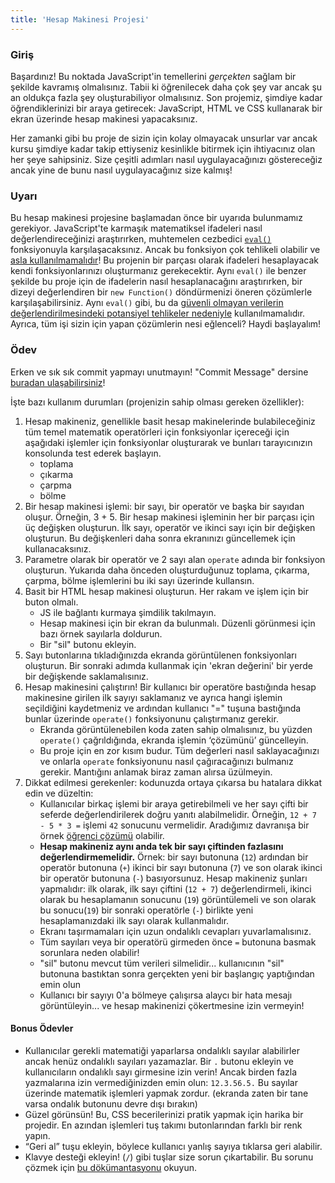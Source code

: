 ```yaml
---
title: 'Hesap Makinesi Projesi'
---
```


### Giriş

Başardınız! Bu noktada JavaScript'in temellerini _gerçekten_ sağlam bir şekilde kavramış olmalısınız. Tabii ki öğrenilecek daha çok şey var ancak şu an oldukça fazla şey oluşturabiliyor olmalısınız. Son projemiz, şimdiye kadar öğrendiklerinizi bir araya getirecek: JavaScript, HTML ve CSS kullanarak bir ekran üzerinde hesap makinesi yapacaksınız.

Her zamanki gibi bu proje de sizin için kolay olmayacak unsurlar var ancak kursu şimdiye kadar takip ettiyseniz kesinlikle bitirmek için ihtiyacınız olan her şeye sahipsiniz. Size çeşitli adımları nasıl uygulayacağınızı göstereceğiz ancak yine de bunu nasıl uygulayacağınız size kalmış!

### Uyarı

<div class="lesson-note" markdown="1">

Bu hesap makinesi projesine başlamadan önce bir uyarıda bulunmamız gerekiyor. JavaScript'te karmaşık matematiksel ifadeleri nasıl değerlendireceğinizi araştırırken, muhtemelen cezbedici [`eval()`](https://developer.mozilla.org/en-US/docs/Web/JavaScript/Reference/Global_Objects/eval) fonksiyonuyla karşılaşacaksınız. Ancak bu fonksiyon çok tehlikeli olabilir ve [asla kullanılmamalıdır](https://developer.mozilla.org/en-US/docs/Web/JavaScript/Reference/Global_Objects/eval#never_use_eval!)! Bu projenin bir parçası olarak ifadeleri hesaplayacak kendi fonksiyonlarınızı oluşturmanız gerekecektir. Aynı `eval()` ile benzer şekilde bu proje için de ifadelerin nasıl hesaplanacağını araştırırken, bir dizeyi değerlendiren bir `new Function()` döndürmenizi öneren çözümlerle karşılaşabilirsiniz. Aynı `eval()` gibi, bu da [güvenli olmayan verilerin değerlendirilmesindeki potansiyel tehlikeler nedeniyle](https://stackoverflow.com/questions/4599857/are-eval-and-new-function-the-same-thing) kullanılmamalıdır. Ayrıca, tüm işi sizin için yapan çözümlerin nesi eğlenceli? Haydi başlayalım!

</div>

### Ödev

<div class="lesson-content__panel" markdown="1">

Erken ve sık sık commit yapmayı unutmayın! "Commit Message" dersine [buradan ulaşabilirsiniz](https://www.theodinproject.com/paths/foundations/courses/foundations/lessons/commit-messages)!

İşte bazı kullanım durumları (projenizin sahip olması gereken özellikler):

1.  Hesap makineniz, genellikle basit hesap makinelerinde bulabileceğiniz tüm temel matematik operatörleri için fonksiyonlar içereceği için aşağıdaki işlemler için fonksiyonlar oluşturarak ve bunları tarayıcınızın konsolunda test ederek başlayın.
    - toplama
    - çıkarma
    - çarpma
    - bölme
2.  Bir hesap makinesi işlemi: bir sayı, bir operatör ve başka bir sayıdan oluşur. Örneğin, 3 + 5. Bir hesap makinesi işleminin her bir parçası için üç değişken oluşturun. İlk sayı, operatör ve ikinci sayı için bir değişken oluşturun. Bu değişkenleri daha sonra ekranınızı güncellemek için kullanacaksınız.
3.  Parametre olarak bir operatör ve 2 sayı alan `operate` adında bir fonksiyon oluşturun. Yukarıda daha önceden oluşturduğunuz toplama, çıkarma, çarpma, bölme işlemlerini bu iki sayı üzerinde kullansın.
4.  Basit bir HTML hesap makinesi oluşturun. Her rakam ve işlem için bir buton olmalı.
    - JS ile bağlantı kurmaya şimdilik takılmayın.
    - Hesap makinesi için bir ekran da bulunmalı. Düzenli görünmesi için bazı örnek sayılarla doldurun.
    - Bir "sil" butonu ekleyin.
5.  Sayı butonlarına tıkladığınızda ekranda görüntülenen fonksiyonları oluşturun. Bir sonraki adımda kullanmak için 'ekran değerini' bir yerde bir değişkende saklamalısınız.
6.  Hesap makinesini çalıştırın! Bir kullanıcı bir operatöre bastığında hesap makinesine girilen ilk sayıyı saklamanız ve ayrıca hangi işlemin seçildiğini kaydetmeniz ve ardından kullanıcı "=" tuşuna bastığında bunlar üzerinde `operate()` fonksiyonunu çalıştırmanız gerekir.
    - Ekranda görüntülenebilen koda zaten sahip olmalısınız, bu yüzden `operate()` çağrıldığında, ekranda işlemin ‘çözümünü’ güncelleyin.
    - Bu proje için en zor kısım budur. Tüm değerleri nasıl saklayacağınızı ve onlarla `operate` fonksiyonunu nasıl çağıracağınızı bulmanız gerekir. Mantığını anlamak biraz zaman alırsa üzülmeyin.
7.  Dikkat edilmesi gerekenler: kodunuzda ortaya çıkarsa bu hatalara dikkat edin ve düzeltin:
    - Kullanıcılar birkaç işlemi bir araya getirebilmeli ve her sayı çifti bir seferde değerlendirilerek doğru yanıtı alabilmelidir. Örneğin, `12 + 7 - 5 * 3 =` işlemi `42` sonucunu vermelidir. Aradığımız davranışa bir örnek [öğrenci çözümü](https://mrbuddh4.github.io/calculator/) olabilir.
    - **Hesap makineniz aynı anda tek bir sayı çiftinden fazlasını değerlendirmemelidir.** Örnek: bir sayı butonuna (`12`) ardından bir operatör butonuna (`+`) ikinci bir sayı butonuna (`7`) ve son olarak ikinci bir operatör butonuna (`-`) basıyorsunuz. Hesap makineniz şunları yapmalıdır: ilk olarak, ilk sayı çiftini (`12 + 7`) değerlendirmeli, ikinci olarak bu hesaplamanın sonucunu (`19`) görüntülemeli ve son olarak bu sonucu(`19`) bir sonraki operatörle (`-`) birlikte yeni hesaplamanızdaki ilk sayı olarak kullanmalıdır.
    - Ekranı taşırmamaları için uzun ondalıklı cevapları yuvarlamalısınız.
    - Tüm sayıları veya bir operatörü girmeden önce `=` butonuna basmak sorunlara neden olabilir!
    - "sil" butonu mevcut tüm verileri silmelidir... kullanıcının "sil" butonuna bastıktan sonra gerçekten yeni bir başlangıç yaptığından emin olun
    - Kullanıcı bir sayıyı 0'a bölmeye çalışırsa alaycı bir hata mesajı görüntüleyin... ve hesap makinenizi çökertmesine izin vermeyin!

#### Bonus Ödevler

- Kullanıcılar gerekli matematiği yaparlarsa ondalıklı sayılar alabilirler ancak henüz ondalıklı sayıları yazamazlar. Bir `.` butonu ekleyin ve kullanıcıların ondalıklı sayı girmesine izin verin! Ancak birden fazla yazmalarına izin vermediğinizden emin olun: `12.3.56.5.` Bu sayılar üzerinde matematik işlemleri yapmak zordur. \(ekranda zaten bir tane varsa ondalık butonunu devre dışı bırakın\)
- Güzel görünsün! Bu, CSS becerilerinizi pratik yapmak için harika bir projedir. En azından işlemleri tuş takımı butonlarından farklı bir renk yapın.
- “Geri al” tuşu ekleyin, böylece kullanıcı yanlış sayıya tıklarsa geri alabilir.
- Klavye desteği ekleyin! (`/`) gibi tuşlar size sorun çıkartabilir. Bu sorunu çözmek için [bu dökümantasyonu](https://developer.mozilla.org/en-US/docs/Web/API/Event/preventDefault) okuyun.

</div>
